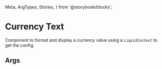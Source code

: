   Meta,
  ArgTypes,
  Stories,
} from '@storybook/blocks';


# Currency Text

Component to format and display a currency value using a `LiquidContext` to get the config.

## Args
<Meta of={DCurrencyTextStories} />

<ArgTypes of={DCurrencyTextStories} />

<Stories />


